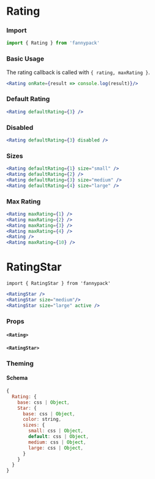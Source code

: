 
# Rating

### Import

```jsx
import { Rating } from 'fannypack'
```

### Basic Usage

The rating callback is called with `{ rating, maxRating }`.

```.jsx
<Rating onRate={result => console.log(result)}/>
```

### Default Rating

```.jsx
<Rating defaultRating={3} />
```

### Disabled

```.jsx
<Rating defaultRating={3} disabled />
```

### Sizes

```.jsx
<Rating defaultRating={1} size="small" />
<Rating defaultRating={2} />
<Rating defaultRating={3} size="medium" />
<Rating defaultRating={4} size="large" />
```

### Max Rating

```.jsx
<Rating maxRating={1} />
<Rating maxRating={2} />
<Rating maxRating={3} />
<Rating maxRating={4} />
<Rating />
<Rating maxRating={10} />
```

# RatingStar

`import { RatingStar } from 'fannypack'`

```.jsx
<RatingStar />
<RatingStar size="medium"/>
<RatingStar size="large" active />
```

### Props

#### `<Rating>`
<PropsTable component={Rating} />

#### `<RatingStar>`
<PropsTable component={RatingStar} />

### Theming

#### Schema

```jsx
{
  Rating: {
    base: css | Object,
    Star: {
      base: css | Object,
      color: string,
      sizes: {
        small: css | Object,
        default: css | Object,
        medium: css | Object,
        large: css | Object,
      }
    }
  }
}
```
